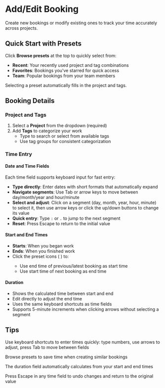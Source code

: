 # Add/Edit Booking

Create new bookings or modify existing ones to track your time accurately across projects.

## Quick Start with Presets

Click **Browse presets** at the top to quickly select from:
- **Recent**: Your recently used project and tag combinations
- **Favorites**: Bookings you've starred for quick access
- **Team**: Popular bookings from your team members

Selecting a preset automatically fills in the project and tags.

## Booking Details

### Project and Tags
1. Select a **Project** from the dropdown (required)
2. Add **Tags** to categorize your work
   - Type to search or select from available tags
   - Use tag groups for consistent categorization

### Time Entry

#### Date and Time Fields
Each time field supports keyboard input for fast entry:
- **Type directly**: Enter dates with short formats that automatically expand
- **Navigate segments**: Use Tab or arrow keys to move between day/month/year and hour/minute
- **Select and adjust**: Click on a segment (day, month, year, hour, minute) to select it, then use arrow keys or click the up/down buttons to change its value
- **Quick entry**: Type `:` or `.` to jump to the next segment
- **Reset**: Press Escape to return to the initial value

#### Start and End Times
- **Starts**: When you began work
- **Ends**: When you finished work
- Click the preset icons (<Icon name="ArrowDownToLine" /> <Icon name="ArrowUpToLine" />) to:
  - Use end time of previous/latest booking as start time
  - Use start time of next booking as end time

#### Duration
- Shows the calculated time between start and end
- Edit directly to adjust the end time
- Uses the same keyboard shortcuts as time fields
- Supports 5-minute increments when clicking arrows without selecting a segment

## Tips

<Tip>Use keyboard shortcuts to enter times quickly: type numbers, use arrows to adjust, press Tab to move between fields</Tip>

<Tip>Browse presets to save time when creating similar bookings</Tip>

<Tip>The duration field automatically calculates from your start and end times</Tip>

<Tip>Press Escape in any time field to undo changes and return to the original value</Tip>
